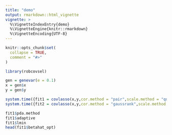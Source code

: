 ```yaml
---
title: "demo"
output: rmarkdown::html_vignette
vignette: >
  %\VignetteIndexEntry{demo}
  %\VignetteEngine{knitr::rmarkdown}
  %\VignetteEncoding{UTF-8}
---
```


```r
knitr::opts_chunk$set(
  collapse = TRUE,
  comment = "#>"
)
```

```r
library(robcovsel)
```

```r
gen = genevar(e = 0.1)
x = gen$x
y = gen$y
```

```r
system.time({fit1 = covlasso(x,y,cor.method = "pair",scale.method = "qn")})  
system.time({fit2 = covlasso(x,y,cor.method = "gaussrank",scale.method = "qn")})

fit1$pda.method
fit1$adaptive
fit1$lmin
head(fit1$betahat_opt)
```


